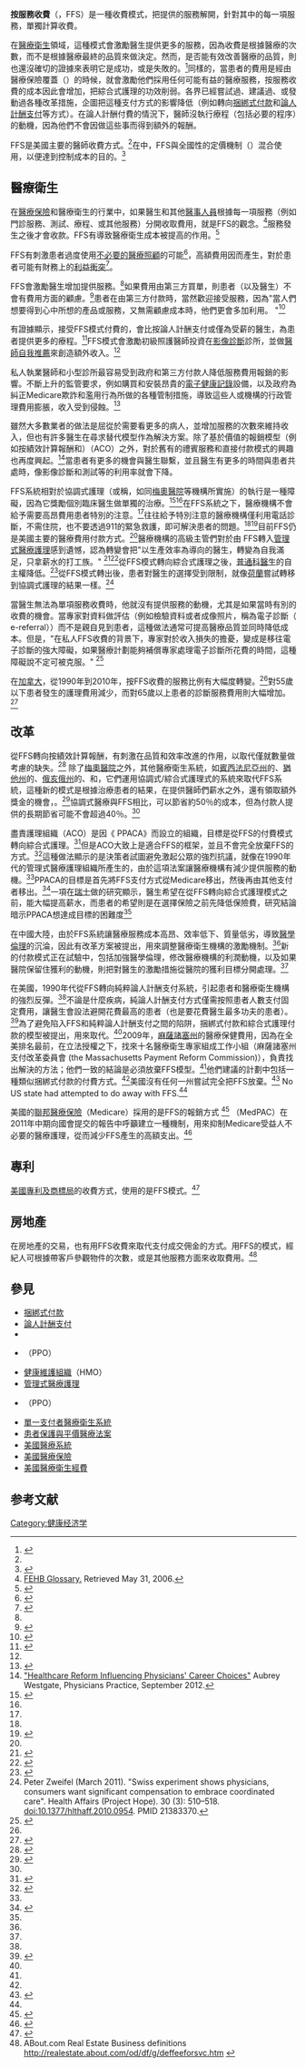 {{Proofreader needed|en|Fee-for-service}}

'''按服務收費'''（{{lang-en|Fee-for-service}}，FFS）是一種收費模式，把提供的服務解開，針對其中的每一項服務，單獨計算收費。

在[[醫療衛生|醫療衛生]]領域，這種模式會激勵醫生提供更多的服務，因為收費是根據醫療的次數，而不是根據醫療最終的品質來做決定。然而，{{link-en|按績效計算報酬|Pay for performance (healthcare)}}是否能有效改善醫療的品質，則也還沒確切的證據來表明它是成功，或是失敗的。<ref name="Doubts about Pay for Performance in Health Care">{{Cite web|url=https://hbr.org/2013/10/doubts-about-pay-for-performance-in-health-care|title=Doubts About Pay-for-Performance in Health Care|first1=Andrew M.|last1=Ryan|first2=Rachel M.|last2=Werner|date=2013-10-09|via=hbr.org|accessdate=2020-09-06|archive-date=2019-03-28|archive-url=https://web.archive.org/web/20190328172131/https://hbr.org/2013/10/doubts-about-pay-for-performance-in-health-care|dead-url=no}}</ref>同樣的，當患者的費用是經由醫療保險覆蓋（{{le|費用分攤|cost sharing}}）的時候，就會激勵他們採用任何可能有益的醫療服務，按服務收費的成本因此會增加，把綜合式護理的功效削弱。各界已經嘗試過、建議過、或發動過各種改革措施，企圖把這種支付方式的影響降低（例如轉向[[捆綁式付款|捆綁式付款]]和[[論人計酬支付|論人計酬支付]]等方式）。在論人計酬付費的情況下，醫師沒執行療程（包括必要的程序）的動機，因為他們不會因做這些事而得到額外的報酬。

FFS是美國主要的醫師收費方式。<ref name="USapproaches"/>在{{link-en|日本醫療衛生系統|health care system in Japan}}中，FFS與全國性的定價機制（{{link-en|全數支付者統一定價|all-payer rate setting}}）混合使用，以便達到控制成本的目的。<ref name="Sick">{{cite episode |title=Sick around the world |series={{tsl|en|Frontline (U.S. TV series)||Frontline}} |network=[[公共广播电视公司|公共广播电视公司]] |airdate=April 15, 2008 |minutes=17 |url=https://www.pbs.org/wgbh/pages/frontline/sickaroundtheworld/ |access-date=2020-09-06 |archive-date=2019-09-10 |archive-url=https://web.archive.org/web/20190910044846/https://www.pbs.org/wgbh/pages/frontline/sickaroundtheworld/ |dead-url=no }}</ref>
 
==醫療衛生==
在[[醫療保險|醫療保險]]和醫療衛生的行業中，如果醫生和其他[[醫事人員|醫事人員]]根據每一項服務（例如門診服務、測試、療程、或其他服務）分開收取費用，就是FFS的觀念。<ref name="FEHB">[http://www.opm.gov/insure/glossary/index.asp FEHB Glossary.] {{Wayback|url=http://www.opm.gov/insure/glossary/index.asp |date=20121101160814 }} Retrieved May 31, 2006.</ref>服務發生之後才會收款。FFS有導致醫療衛生成本被提高的作用。<ref name="Realignment">{{Cite journal | author=[[Winnie_Chi-Man_Yip|Winnie Chi-Man Yip]], {{tsl|en|William Hsiao||William Hsiao}}, [[Qingyue_Meng|Qingyue Meng]], [[Wen_Chen|Wen Chen]] & [[Xiaoming_Sun|Xiaoming Sun]] | title = Realignment of incentives for health-care providers in China | journal=[[柳葉刀_(雜誌)|柳葉刀 (雜誌)]] | volume = 375 | issue = 9720 | pages = 1120–1130 |date=March 2010 | doi = 10.1016/S0140-6736(10)60063-3 | pmid = 20346818}}</ref>
 
FFS有刺激患者過度使用[[不必要的醫療照顧|不必要的醫療照顧]]的可能<ref name="Perfect Storm">{{Cite journal | author = {{tsl|en|Ezekiel J. Emanuel||Ezekiel J. Emanuel}} & {{tsl|en|Victor R. Fuchs||Victor R. Fuchs}} | title = The perfect storm of overutilization | journal = [[美国医学会杂志|美国医学会杂志]] | volume = 299 | issue = 23 | pages = 2789–2791 | date = June 2008 | doi = 10.1001/jama.299.23.2789 | pmid = 18560006 | url = http://www.ipalc.org/Healthcare_Policy/The%20Perfect%20Storm%20of%20Overutilization%20%28JAMA%202008%29.pdf | dead-url = yes | archiveurl = https://web.archive.org/web/20090902053119/http://www.ipalc.org/Healthcare_Policy/The%20Perfect%20Storm%20of%20Overutilization%20%28JAMA%202008%29.pdf | archivedate = 2009-09-02 }}</ref>，高額費用因而產生，對於患者可能有財務上的[[利益衝突|利益衝突]]<ref>{{cite journal |author=[[Ronald_M._Green|Ronald M. Green]] |date=July–August 1990 |title=Medical joint-venturing: An ethical perspective |journal={{tsl|en|Hastings Center Report||Hastings Center Report}} |volume=20 |issue=4 |pages=22–6 |pmid=2211082}}</ref>。
 
FFS會激勵醫生增加提供服務。<ref name="CommentOn"/>如果費用由第三方買單，則患者（以及醫生）不會有費用方面的顧慮。<ref>{{Cite journal | author={{tsl|en|Victor R. Fuchs||Victor R. Fuchs}} | title = Eliminating 'waste' in health care | journal=[[美国医学会杂志|美国医学会杂志]] | volume = 302 | issue = 22 | pages = 2481–2482 |date=December 2009 | doi = 10.1001/jama.2009.1821 | pmid = 19996406}}</ref>患者在由第三方付款時，當然歡迎接受服務，因為"當人們想要得到心中所想的產品或服務，又無需顧慮成本時，他們更會多加利用。 "<ref>{{cite news |title=Why Medicare Patients See the Doctor Too Much |author1=Merrill Matthews |author2=Mark Litow |newspaper=[[华尔街日报|华尔街日报]] |date=2011-07-11 |url=https://www.wsj.com/articles/SB10001424052702304760604576428300875828790 |accessdate=2011-07-22 |archive-date=2015-09-16 |archive-url=https://web.archive.org/web/20150916103435/http://www.wsj.com/articles/SB10001424052702304760604576428300875828790 |dead-url=no }}</ref>
 
有證據顯示，接受FFS模式付費的{{le|初級照護醫師|Primary care physician}}，會比按論人計酬支付或僅為受薪的醫生，為患者提供更多的療程。<ref>{{cite journal  |vauthors=Gosden T, Forland F, Kristiansen IS, etal |title=Capitation, salary, fee-for-service and mixed systems of payment: effects on the behaviour of primary care physicians |journal=Cochrane Database Syst Rev |issue=3 |pages=CD002215 |year=2000 |pmid=10908531 |doi=10.1002/14651858.CD002215 |url=}}</ref>FFS模式會激勵初級照護醫師投資在[[影像診斷學|影像診斷]]診所，並做[[醫師自我推薦|醫師自我推薦]]來創造額外收入。<ref name="Healthier"/>
 
私人執業醫師和小型診所最容易受到政府和第三方付款人降低服務費用報銷的影響。不斷上升的監管要求，例如購買和安裝昂貴的[[電子健康記錄|電子健康記錄]]設備，以及政府為糾正Medicare欺詐和濫用行為所做的各種管制措施，導致這些人或機構的行政管理費用膨脹，收入受到侵蝕。<ref>{{cite web
 | url = https://www.researchgate.net/publication/23273405_Despite_regulatory_changes_hospitals_cautious_in_helping_physicians_purchase_electronic_medical_records
 | title = Despite regulatory changes, hospitals cautious in helping physicians purchase electronic medical records
 | publisher = ResearchGate
 | date = October 2008
 | accessdate = 7 March 2021
 }}</ref>
 
雖然大多數業者的做法是屈從於需要看更多的病人，並增加服務的次數來維持收入，但也有許多醫生在尋求替代模型作為解決方案。除了基於價值的報銷模型（例如按績效計算報酬和{{link-en|盡責護理組織|accountable care organizations}}）（ACO）之外，對於舊有的禮賓服務和直接付款模式的興趣也再度興起。<ref>[http://www.physicianspractice.com/great-american-physician-survey/content/article/1462168/2100106 "Healthcare Reform Influencing Physicians' Career Choices"] {{Wayback|url=http://www.physicianspractice.com/great-american-physician-survey/content/article/1462168/2100106 |date=20120921034720 }} Aubrey Westgate, Physicians Practice, September 2012.</ref>當患者有更多的機會與醫生聯繫，並且醫生有更多的時間與患者共處時，像影像診斷和測試等的利用率就會下降。
 
FFS系統相對於協調式護理（或稱{{le|綜合式護理|Integrated care}}，如同[[梅奧醫院|梅奧醫院]]等機構所實施）的執行是一種障礙，因為它獎勵個別臨床醫生做單獨的治療。<ref>{{cite book |title=Building a Better Delivery System: A New Engineering/Health Care Partnership – Bridging the Quality Chasm |last=Lawrence |first=David |year=2005 |publisher=[[美国国家科学院|美国国家科学院]] |location=Washington, DC |isbn=978-0-309-65406-7 |page=99 |url=https://www.ncbi.nlm.nih.gov/books/NBK22832/pdf/TOC.pdf#page=114 |access-date=2020-09-06 |archive-date=2020-09-06 |archive-url=https://web.archive.org/web/20200906051449/https://www.ncbi.nlm.nih.gov/books/NBK22832/pdf/Bookshelf_NBK22832.pdf#page=114 |dead-url=no }}</ref><ref name="Episodes"/>在FFS系統之下，醫療機構不會給予需要高昂費用患者特別的注意。<ref name="Mass"/>往往給予特別注意的醫療機構僅利用電話診斷，不需住院，也不要透過911的緊急救護，即可解決患者的問題。<ref name="Mass"/><ref>{{cite news |title=The Hot Spotters: Can we lower medical costs by giving the neediest patients better care? |author=[[阿图·葛文德|阿图·葛文德]] |newspaper=[[紐約客|紐約客]] |date=2011-01-24 |url=http://www.newyorker.com/reporting/2011/01/24/110124fa_fact_gawande?currentPage=all |accessdate=2011-06-26 |archive-date=2011-07-14 |archive-url=https://web.archive.org/web/20110714014955/http://www.newyorker.com/reporting/2011/01/24/110124fa_fact_gawande?currentPage=all |dead-url=no }}</ref>目前FFS仍是美國主要的醫療費用付款方式。<ref name="USapproaches"/>醫療機構的高級主管們對於由 FFS轉入[[管理式醫療護理|管理式醫療護理]]感到遺憾，認為轉變會把"以生產效率為導向的醫生，轉變為自我滿足，只拿薪水的打工族。" <ref name="USapproaches">{{Cite journal | author=[[Robert_A._Berenson|Robert A. Berenson]] & [[Eugene_C._Rich|Eugene C. Rich]] | title = US approaches to physician payment: the deconstruction of primary care | journal={{tsl|en|Journal of General Internal Medicine||Journal of General Internal Medicine}} | volume = 25 | issue = 6 | pages = 613–618 |date=June 2010 | doi = 10.1007/s11606-010-1295-z | pmid = 20467910 | pmc = 2869428}}</ref><ref name="CommentOn">{{cite journal| author=Chernew ME| title=Reforming payment for health care services: comment on "physicians' opinions about reforming reimbursement" | journal={{tsl|en|Arch Intern Med||Arch Intern Med}} | year= 2010 | volume= 170 | issue= 19 | pages= 1742–4 | pmid=20975021 | doi=10.1001/archinternmed.2010.377 | pmc= }}</ref>從FFS模式轉向綜合式護理之後，[[普通科醫生|普通科醫生]]的自主權降低。<ref name="Swiss">{{Cite journal | author=[[Peter_Zweifel|Peter Zweifel]] | title = Swiss experiment shows physicians, consumers want significant compensation to embrace coordinated care | journal={{tsl|en|Health Affairs (Project Hope)||Health Affairs (Project Hope)}} | volume = 30 | issue = 3 | pages = 510–518 |date=March 2011 | doi = 10.1377/hlthaff.2010.0954 | pmid = 21383370}}</ref>從FFS模式轉出後，患者對醫生的選擇受到限制，就像[[荷蘭|荷蘭]]嘗試轉移到協調式護理的結果一樣。<ref> Peter Zweifel (March 2011). "Swiss experiment shows physicians, consumers want significant compensation to embrace coordinated care". Health Affairs (Project Hope). 30 (3): 510–518. doi:10.1377/hlthaff.2010.0954. PMID 21383370.</ref>
 
當醫生無法為單項服務收費時，他就沒有提供服務的動機，尤其是如果當時有別的收費的機會。當專家對資料做評估（例如檢驗資料或者成像照片，稱為電子診斷（ e-referral））而不是親自見到患者，這種做法通常可提高醫療品質並同時降低成本。但是，"在私人FFS收費的背景下，專家對於收入損失的擔憂，變成是移往電子診斷的強大障礙，如果醫療計劃能夠補償專家處理電子診斷所花費的時間，這種障礙說不定可被克服。" <ref>{{Cite journal | author=[[Thomas_Bodenheimer|Thomas Bodenheimer]] | title = Coordinating care – a perilous journey through the health care system | journal=[[新英格兰医学杂志|新英格兰医学杂志]] | volume = 358 | issue = 10 | pages = 1064–1071 |date=March 2008 | doi = 10.1056/NEJMhpr0706165 | pmid = 18322289 | citeseerx = 10.1.1.527.4412 }}</ref>
 
在[[加拿大|加拿大]]，從1990年到2010年，按FFS收費的服務比例有大幅度轉變。<ref name="WorstRun"/>對55歲以下患者發生的護理費用減少，而對65歲以上患者的診斷服務費用則大幅增加。<ref name="WorstRun">{{cite journal |author=Rachel Mendleson |date=2010-10-25 |title=The Worst-Run Industry in Canada: Health Care |journal={{tsl|en|Canadian Business||Canadian Business}} |volume=83 |issue=17 |url=http://www.canadianbusiness.com/article/11248--the-worst-run-industry-in-canada-health-care |access-date=2020-09-06 |archive-date=2012-11-08 |archive-url=https://web.archive.org/web/20121108110547/http://www.canadianbusiness.com/article/11248--the-worst-run-industry-in-canada-health-care |dead-url=yes }}</ref>

==改革==
從FFS轉向按績效計算報酬，有刺激在品質和效率改進的作用，以取代僅就數量做考慮的缺失。<ref name="Episodes">{{Cite journal | author={{tsl|en|Karen Davis (economist)||Karen Davis}} | title = Paying for care episodes and care coordination | journal=[[新英格兰医学杂志|新英格兰医学杂志]] | volume = 356 | issue = 11 | pages = 1166–1168 |date=March 2007 | doi = 10.1056/NEJMe078007 | pmid = 17360996 }}</ref> 除了[[梅奧醫院|梅奧醫院]]之外，其他醫療衛生系統，如[[賓西法尼亞州|賓西法尼亞州]]的{{link-en|Geisinger醫療系統|Geisinger Health System}}、[[猶他州|猶他州]]的{{link-en|Intermountain醫療機構|Intermountain Healthcare}}、[[俄亥俄州|俄亥俄州]]的{{link-en|克里夫蘭醫院|Cleveland Clinic}}、和{{link-en|凱撒醫療系統|Kaiser Permanente}}，它們運用協調式/綜合式護理式的系統來取代FFS系統，這種新的模式是根據治療患者的結果，在提供醫師們薪水之外，還有領取額外獎金的機會，。<ref name="Healthier">{{cite journal |author=Jeffery Kluger |date=2009-10-26 |title=A Healthier Way to Pay Doctors |journal=TIME |volume=174 |issue=16 |url=http://www.time.com/time/magazine/article/0,9171,1930501,00.html |pmid=19873802 |pages=36–40 |access-date=2020-09-06 |archive-date=2013-08-26 |archive-url=https://web.archive.org/web/20130826135809/http://www.time.com/time/magazine/article/0,9171,1930501,00.html |dead-url=no }}</ref>協調式醫療與FFS相比，可以節省約50％的成本，但為付款人提供的長期節省可能不會超過40％。<ref name="Swiss"/>
 
盡責護理組織（ACO）是因《 PPACA》而設立的組織，目標是從FFS的付費模式轉向綜合式護理。<ref>{{cite news |title='Accountable care' expected to save millions for Medicare |author1=Phil Galewitz |author2=Jordan Rau |author3=Bara Vaida |newspaper={{tsl|en|Kaiser Health News||Kaiser Health News}} |publisher=McClatchy |date=2011-03-31 |url=http://www.mcclatchydc.com/2011/03/31/111354/accountable-care-expected-to-save.html |accessdate=2011-06-26 |archive-date=2011-05-05 |archive-url=https://web.archive.org/web/20110505034522/http://www.mcclatchydc.com/2011/03/31/111354/accountable-care-expected-to-save.html |dead-url=yes }}</ref>但是ACO大致上是適合FFS的框架，並且不會完全放棄FFS的方式。<ref name="Some">{{Cite journal | author={{tsl|en|John K. Iglehart||John K. Iglehart}} | title = The ACO regulations – some answers, more questions | journal=[[新英格兰医学杂志|新英格兰医学杂志]] | volume = 364 | issue = 17 | pages = e35 |date=April 2011 | doi = 10.1056/NEJMp1103603 | pmid = 21488758 | url = }}</ref>這種做法顯示的是決策者試圖避免激起公眾的強烈抗議，就像在1990年代的管理式醫療護理組織所產生的，由於這項法案讓醫療機構有減少提供服務的動機。<ref name="Some"/>PPACA的目標是首先將FFS支付方式從Medicare移出，然後再由其他支付者移出。<ref>{{Cite journal | author={{tsl|en|Kenneth E. Thorpe||Kenneth E. Thorpe}} & [[Lydia_L._Ogden|Lydia L. Ogden]] | title = Analysis & commentary. The foundation that health reform lays for improved payment, care coordination, and prevention | journal={{tsl|en|Health Affairs (Project Hope)||Health Affairs (Project Hope)}} | volume = 29 | issue = 6 | pages = 1183–1187 |date=June 2010 | doi = 10.1377/hlthaff.2010.0415 | pmid = 20530352}}</ref>一項在[[瑞士|瑞士]]做的研究顯示，醫生希望在從FFS轉向綜合式護理模式之前，能大幅提高薪水，而患者的希望則是在選擇保險之前先降低保險費，研究結論暗示PPACA想達成目標的困難度<ref name="Swiss"/>
 
在中國大陸，由於FFS系統讓醫療服務成本高昂、效率低下、質量低劣，導致[[醫學倫理學|醫學倫理]]的沉淪，因此有改革方案被提出，用來調整醫療衛生機構的激勵機制。<ref name="Realignment"/>新的付款模式正在試驗中，包括加強醫學倫理，修改醫療機構的利潤動機，以及如果醫院保留住獲利的動機，則把對醫生的激勵措施從醫院的獲利目標分開處理。<ref name="Realignment"/>
 
在美國，1990年代從FFS轉向純粹論人計酬支付系統，引起患者和醫療衛生機構的強烈反彈。<ref name="Episodes"/>不論是什麼疾病，純論人計酬支付方式僅需按照患者人數支付固定費用，讓醫生會設法避開花費最高的患者（也是要花費醫生最多功夫的患者）。<ref name="BetterWays">{{Cite journal | author = [[Harold_D._Miller|Harold D. Miller]] | title = From volume to value: better ways to pay for health care | journal = {{tsl|en|Health Affairs (Project Hope)||Health Affairs (Project Hope)}} | volume = 28 | issue = 5 | pages = 1418–1428 |date=September–October 2009 | doi = 10.1377/hlthaff.28.5.1418 | pmid = 19738259}}</ref>為了避免陷入FFS和純粹論人計酬支付之間的陷阱，捆綁式付款和綜合式護理付款的模型被提出，用來取代。<ref name="BetterWays"/>2009年，[[麻薩諸塞州|麻薩諸塞州]]的醫療保健費用，因為在全美排名最前，在立法授權之下，找來十名醫療衛生專家組成工作小組（麻薩諸塞州支付改革委員會 (the Massachusetts Payment Reform Commission)），負責找出解決的方法；他們一致的結論是必須放棄FFS模型。<ref name="Mass"/>他們建議的計劃中包括一種類似捆綁式付款的付費方式。<ref name="Mass"/>美國沒有任何一州嘗試完全把FFS放棄。<ref name="Mass">{{cite news |title=To Lower Costs, Mass. May Restructure Doctor Pay |author=Richard Knox |newspaper={{tsl|en|Morning Edition||Morning Edition}} |publisher=[[全国公共广播电台|全国公共广播电台]] |date=2009-08-05 |url=https://www.npr.org/templates/story/story.php?storyId=111492444 |accessdate=2011-06-26 |archive-date=2011-10-26 |archive-url=https://web.archive.org/web/20111026225824/http://www.npr.org/templates/story/story.php?storyId=111492444 |dead-url=no }}</ref> No US state had attempted to do away with FFS.<ref name="Mass"/>
 
美國的[[聯邦醫療保險|聯邦醫療保險]]（Medicare）採用的是FFS的報銷方式 <ref>{{Cite journal | author=[[Peter_B._Bach|Peter B. Bach]] | title = Costs of cancer care: a view from the centers for Medicare and Medicaid services | journal={{tsl|en|Journal of Clinical Oncology||Journal of Clinical Oncology}} | volume = 25 | issue = 2 | pages = 187–190 |date=January 2007 | doi = 10.1200/JCO.2006.08.6116 | pmid = 17210938}}</ref> {{link-en|Medicare付款諮詢委員會|Medicare Payment Advisory Commission}}（MedPAC）在2011年中期向國會提交的報告中呼籲建立一種機制，用來抑制Medicare受益人不必要的醫療護理，從而減少FFS產生的高額支出。<ref>{{Cite web |url=https://www.courant.com/sdut-medicare-options-in-biden-budget-talks-get-boost-2011jun15-story.html |title=存档副本 |accessdate=2020-09-06 |archive-date=2020-09-06 |archive-url=https://web.archive.org/web/20200906051355/https://www.courant.com/sdut-medicare-options-in-biden-budget-talks-get-boost-2011jun15-story.html |dead-url=no }}</ref>
 
==專利==
[[美國專利及商標局|美國專利及商標局]]的收費方式，使用的是FFS模式。<ref>{{cite web |url=http://thomas.loc.gov/cgi-bin/cpquery/T?&report=sr397&dbname=110& |title=Report on Departments of Commerce and Justice, Science, and Related Agencies Appropriations Bill, 2009 |publisher={{tsl|en|United States Senate Committee on Appropriations||United States Senate Committee on Appropriations}} |date=2008-06-23 |accessdate=2011-07-04 |quote=As a fee for service agency the USPTO operates in a business like model. |archive-date=2009-05-07 |archive-url=https://web.archive.org/web/20090507155859/http://thomas.loc.gov/cgi-bin/cpquery/T?&report=sr397&dbname=110& |dead-url=no }}</ref>
 
==房地產==
在房地產的交易，也有用FFS收費來取代支付成交佣金的方式。用FFS的模式，經紀人可根據帶客戶參觀物件的次數，或是其他服務方面來收取費用。<ref>ABout.com Real Estate Business definitions http://realestate.about.com/od/df/g/deffeeforsvc.htm {{Wayback|url=http://realestate.about.com/od/df/g/deffeeforsvc.htm |date=20160420211435 }}</ref>
 
==參見==
*[[捆綁式付款|捆綁式付款]]
*[[論人計酬支付|論人計酬支付]]
*{{link-en|按績效計算報酬|Pay for performance (healthcare)}}
*{{link-en|優先服務組織|preferred provider organization}}（PPO）
*[[健康維護組織|健康維護組織]]（HMO）
*[[管理式醫療護理|管理式醫療護理]]
*{{link-en|優先服務組織|preferred provider organization}}（PPO）
*[[單一支付者醫療衛生系統|單一支付者醫療衛生系統]]
*[[患者保護與平價醫療法案|患者保護與平價醫療法案]]
*[[美國醫療系統|美國醫療系統]]
*[[美國醫療保險|美國醫療保險]]
*[[美國醫療衛生經費|美國醫療衛生經費]]

==参考文献==
{{reflist|2}}

[[Category:健康经济学|Category:健康经济学]]